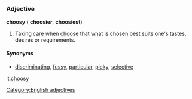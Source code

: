 =={{en}}==
===Adjective===
[[Category:English adjectives]]
'''choosy''' ({{compar}} '''choosier''', {{superl}} '''choosiest''')

#Taking care when [[choosing|choose]] that what is chosen best suits one's tastes, desires or requirements.

====Synonyms====
*[[discriminating]], [[fussy]], [[particular]], [[picky]], [[selective]]

[[it:choosy]]